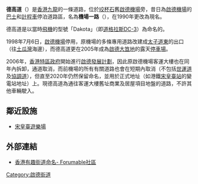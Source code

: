 '''德高道'''（{{lang-en|'''Dakota Drive'''}}）是[[香港|香港]][[九龍|九龍]]的一條道路，位於[[珓杯石|珓杯石]]舊[[啟德機場|啟德機場]]旁，昔日為[[啟德機場|啟德機場]]的[[巴士|巴士]]和[[計程車|計程車]]停泊道路區，名為'''機場一路'''（'''{{lang|en|Airport Drive No.1}}'''），在1990年更改為現名。

德高道是以當時[[飛機|飛機]]的型號「Dakota」（即[[道格拉斯DC-3|道格拉斯DC-3]]）為命名的。

1998年7月6日，[[啟德機場|啟德機場]]停用，原機場的多條專用道路改建成[[太子道東|太子道東]]的出口（往[[土瓜灣|土瓜灣]]海邊），而德高道更在2005年成為[[啟德大笪地|啟德大笪地]]的露天[[停車場|停車場]]。

2006年，[[香港特區政府|香港特區政府]]開始進行[[啟德發展計劃|啟德發展計劃]]，因此原啟德機場客運大樓也在同年內拆卸，通道取消，而前機場的所有有關道路也會在短期內取消（不包括[[世運道|世運道]]及[[協調道|協調道]]），但直至2020年仍然保留命名，並用於正式地址（如港鐵[[宋皇臺站|宋皇臺站]]的變電站地址）上。現德高道為通往客運大樓舊址商業及居屋項目地盤的道路，不許其他車輛駛入。

==鄰近設施==
*[[宋皇臺遊樂場|宋皇臺遊樂場]]

==外部連結==
*[http://support.dz.forumable.net/tc/viewthread.php?tid=38733&page=1#pid148824 香港有趣街道命名- Forumable社區]

{{HK-road-stub}}
[[Category:啟德街道|Category:啟德街道]]